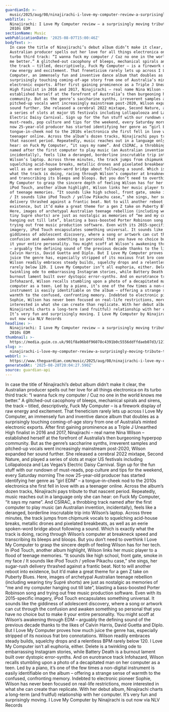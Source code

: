 ```yaml
---
guardianId: >-
  music/2025/aug/08/ninajirachi-i-love-my-computer-review-a-surprisingly-moving-tribute-to-2010s-edm
webTitle: >-
  Ninajirachi: I Love My Computer review – a surprisingly moving tribute to
  2010s EDM
sectionName: Music
webPublicationDate: '2025-08-07T15:00:46Z'
bodyText: >-
  In case the title of Ninajirachi’s debut album didn’t make it clear, the
  Australian producer spells out her love for all things electronica on its
  turbo third track: “I wanna fuck my computer / Cuz no one in the world knows
  me better.” A glitched-out cacophony of bleeps, mechanical spirals and sirens,
  the track – titled, descriptively, Fuck My Computer – is a firework display of
  raw energy and excitement. That freneticism rarely lets up across I Love My
  Computer, an immensely fun and inventive dance album that doubles as a
  surprisingly touching coming-of-age story from one of Australia’s minted
  electronic exports. After first gaining prominence as a Triple J Unearthed
  High finalist in 2016 and 2017, Ninajirachi – real name Nina Wilson –
  established herself at the forefront of Australia’s then burgeoning hyperpop
  community. But as the genre’s saccharine synths, irreverent samples and
  pitched-up vocals went increasingly mainstream post-2020, Wilson expanded her
  sound further. She released a cerebral 2022 mixtape, Second Nature, and played
  a series of slots at major US festivals including Lollapalooza and Las Vegas’s
  Electric Daisy Carnival. Sign up for the fun stuff with our rundown of
  must-reads, pop culture and tips for the weekend, every Saturday morning The
  now 25-year-old producer has started identifying her genre as “girl EDM” – a
  tongue-in-cheek nod to the 2010s electronica she first fell in love with as a
  teenager online. Across the album’s dozen tracks, Ninajirachi pays tribute to
  that nascent period. Repeatedly, music reaches out in a language only she can
  hear: on Fuck My Computer, “it says my name”. And CSIRAC, a throbbing track
  named after the first computer to play music (an Australian invention,
  incidentally), feels like a deranged, borderline inscrutable trip into
  Wilson’s laptop. Across three minutes, the track jumps from chipmunk vocals to
  squelching acid-house breaks, metallic drones and pixelated breakbeats, as
  well as an eerie spoken-word bridge about following a sound. Which is exactly
  what the track is doing, racing through Wilson’s computer at breakneck speed
  and transcribing its bleeps and bloops. But you don’t need to overthink I Love
  My Computer to grasp the sincere depth of feeling Wilson has for her tech. In
  iPod Touch, another album highlight, Wilson links her music player to a flood
  of teenage memories. “It sounds like high school, front gate, smoke in my face
  / It sounds like iPod Touch / yellow Pikachu case,” she sings, her sugar-rush
  delivery thrashed against a frantic beat. Not to will another reboot into
  existence, but it’d make a great theme for a gen Z take on Puberty Blues.
  Here, images of archetypal Australian teenage rebellion (including wearing
  tiny Supré shorts) are just as nostalgic as memories of “me and my computer
  hanging out till late”, blasting a bass-boosted Porter Robinson song and
  trying out free music production software. Even with its 2015-specific
  imagery, iPod Touch encapsulates something universal. It sounds like the
  giddiness of adolescent discovery, where a song or artwork can cut through the
  confusion and awaken something so personal that you have no choice but to make
  it your entire personality. You might scoff at Wilson’s awakening through EDM
  – arguably the defining sound of the previous decade thanks to the likes of
  Calvin Harris, David Guetta and Diplo. But I Love My Computer proves how much
  juice the genre has, especially stripped of its noxious frat bro connotations.
  Wilson readily embraces steady builds, squelchy drops and a relentless BPM
  rarely below 120. I Love My Computer isn’t all euphoria, either. Delete is a
  twinkling ode to embarrassing Instagram stories, while Battery Death is a
  burnout lament built over dystopic error-synths. And on eurotrance track
  Infohazard, Wilson recalls stumbling upon a photo of a decapitated man on her
  computer as a teen. Led by a piano, it’s one of the few times a non-digital
  instrument is easily identifiable on the album – offering a strange sense of
  warmth to the confused, confronting memory. Indebted to electronic pioneer
  Sophie, Wilson has never been focused on real-life restrictions, more
  interested in what she can create than replicate. With her debut album,
  Ninajirachi charts a long-term (and fruitful) relationship with her computer.
  It’s very fun and surprisingly moving. I Love My Computer by Ninajirachi is
  out now via NLV Records
headline: >-
  Ninajirachi: I Love My Computer review – a surprisingly moving tribute to
  2010s EDM
thumbnail: >-
  https://media.guim.co.uk/901f8a96b8f96078c4391b0c5556ddffdaeb07d3/121_0_4080_3264/500.jpg
slug: >-
  ninajirachi-i-love-my-computer-review-a-surprisingly-moving-tribute-to-2010s-edm
webUrl: >-
  https://www.theguardian.com/music/2025/aug/08/ninajirachi-i-love-my-computer-review-a-surprisingly-moving-tribute-to-2010s-edm
generatedAt: '2025-08-28T20:04:27.590Z'
source: guardian-api
---
```

In case the title of Ninajirachi’s debut album didn’t make it clear, the Australian producer spells out her love for all things electronica on its turbo third track: “I wanna fuck my computer / Cuz no one in the world knows me better.” A glitched-out cacophony of bleeps, mechanical spirals and sirens, the track – titled, descriptively, Fuck My Computer – is a firework display of raw energy and excitement. That freneticism rarely lets up across I Love My Computer, an immensely fun and inventive dance album that doubles as a surprisingly touching coming-of-age story from one of Australia’s minted electronic exports. After first gaining prominence as a Triple J Unearthed High finalist in 2016 and 2017, Ninajirachi – real name Nina Wilson – established herself at the forefront of Australia’s then burgeoning hyperpop community. But as the genre’s saccharine synths, irreverent samples and pitched-up vocals went increasingly mainstream post-2020, Wilson expanded her sound further. She released a cerebral 2022 mixtape, Second Nature, and played a series of slots at major US festivals including Lollapalooza and Las Vegas’s Electric Daisy Carnival. Sign up for the fun stuff with our rundown of must-reads, pop culture and tips for the weekend, every Saturday morning The now 25-year-old producer has started identifying her genre as “girl EDM” – a tongue-in-cheek nod to the 2010s electronica she first fell in love with as a teenager online. Across the album’s dozen tracks, Ninajirachi pays tribute to that nascent period. Repeatedly, music reaches out in a language only she can hear: on Fuck My Computer, “it says my name”. And CSIRAC, a throbbing track named after the first computer to play music (an Australian invention, incidentally), feels like a deranged, borderline inscrutable trip into Wilson’s laptop. Across three minutes, the track jumps from chipmunk vocals to squelching acid-house breaks, metallic drones and pixelated breakbeats, as well as an eerie spoken-word bridge about following a sound. Which is exactly what the track is doing, racing through Wilson’s computer at breakneck speed and transcribing its bleeps and bloops. But you don’t need to overthink I Love My Computer to grasp the sincere depth of feeling Wilson has for her tech. In iPod Touch, another album highlight, Wilson links her music player to a flood of teenage memories. “It sounds like high school, front gate, smoke in my face / It sounds like iPod Touch / yellow Pikachu case,” she sings, her sugar-rush delivery thrashed against a frantic beat. Not to will another reboot into existence, but it’d make a great theme for a gen Z take on Puberty Blues. Here, images of archetypal Australian teenage rebellion (including wearing tiny Supré shorts) are just as nostalgic as memories of “me and my computer hanging out till late”, blasting a bass-boosted Porter Robinson song and trying out free music production software. Even with its 2015-specific imagery, iPod Touch encapsulates something universal. It sounds like the giddiness of adolescent discovery, where a song or artwork can cut through the confusion and awaken something so personal that you have no choice but to make it your entire personality. You might scoff at Wilson’s awakening through EDM – arguably the defining sound of the previous decade thanks to the likes of Calvin Harris, David Guetta and Diplo. But I Love My Computer proves how much juice the genre has, especially stripped of its noxious frat bro connotations. Wilson readily embraces steady builds, squelchy drops and a relentless BPM rarely below 120. I Love My Computer isn’t all euphoria, either. Delete is a twinkling ode to embarrassing Instagram stories, while Battery Death is a burnout lament built over dystopic error-synths. And on eurotrance track Infohazard, Wilson recalls stumbling upon a photo of a decapitated man on her computer as a teen. Led by a piano, it’s one of the few times a non-digital instrument is easily identifiable on the album – offering a strange sense of warmth to the confused, confronting memory. Indebted to electronic pioneer Sophie, Wilson has never been focused on real-life restrictions, more interested in what she can create than replicate. With her debut album, Ninajirachi charts a long-term (and fruitful) relationship with her computer. It’s very fun and surprisingly moving. I Love My Computer by Ninajirachi is out now via NLV Records
